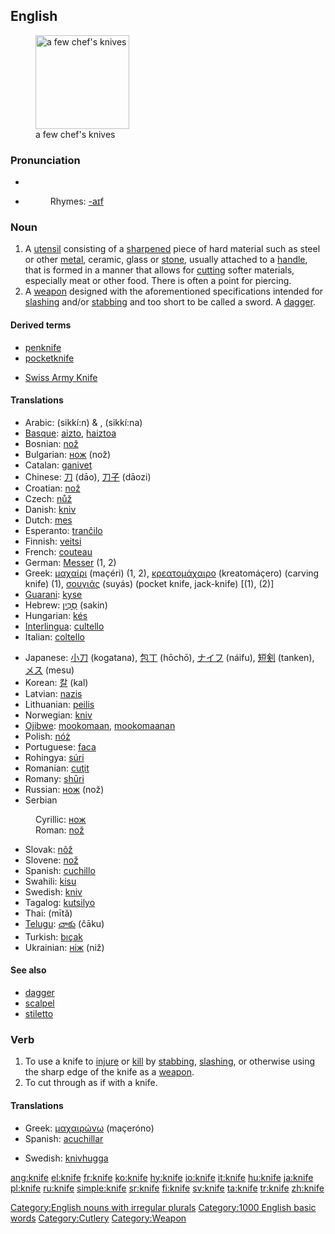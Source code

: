 ==English==
[[Image:4Messer_fcm.jpg|thumb|right|150px|a few chef's knives]]
===Pronunciation===
*{{IPA|/naɪf/}}
*{{audio|en-us-knife.ogg|Audio (US)}}
*:Rhymes: [[Rhymes:English:-aɪf|-aɪf]]

===Noun===
{{en-noun-irreg|knives}}
# A [[utensil]] consisting of a [[sharpen]]ed piece of hard material such as steel or other [[metal]], ceramic, glass or [[stone]], usually attached to a [[handle]], that is formed in a manner that allows for [[cut]]ting softer materials, especially meat or other food. There is often a point for piercing.
# A [[weapon]] designed with the aforementioned specifications intended for [[slash]]ing and/or [[stab]]bing and too short to be called a sword. A [[dagger]].

====Derived terms====
{{top}}
*[[penknife]]
*[[pocketknife]]
{{mid}}
*[[Swiss Army Knife]]
{{bottom}}

====Translations====
{{top}}
*Arabic: {{ARchar|[[سكين]]}} (sikkí:n) {{m}} & {{f}}, {{ARchar|[[سكينة]]}} (sikkí:na) {{f}}
*[[Basque]]: [[aizto]], [[haiztoa]]
*Bosnian: [[nož#Bosnian|nož]] {{m}}
*Bulgarian: [[нож]] (nož) {{m}}
*Catalan: [[ganivet]] {{m}}
*Chinese: [[刀]] (dāo), [[刀子]] (dāozi)
*Croatian: [[nož#Croatian|nož]] {{m}}
*Czech: [[nůž]] {{m}}
*Danish: [[kniv]]
*Dutch: [[mes]] {{n}}
*Esperanto: [[tranĉilo]]
*Finnish: [[veitsi]]
*French: [[couteau]] {{m}}
*German: [[Messer]] {{n}} (1, 2)
*Greek: [[μαχαίρι]] (maçéri) {{n}} (1, 2), [[κρεατομάχαιρο]] (kreatomáçero) (carving knife) {{n}} (1), [[σουγιάς]] (suyás) (pocket knife, jack-knife) {{m}} [(1), (2)]
*[[Guarani]]: [[kyse]]
*Hebrew: [[סכין|סַכִּין]] (sakin)
*Hungarian: [[kés]]
*[[Interlingua]]: [[cultello]]
*Italian: [[coltello]] {{m}}
{{mid}}
*Japanese: [[小刀]] (kogatana), [[包丁]] (hōchō), [[ナイフ]] (náifu), [[短剣]] (tanken), [[メス]] (mesu)
*Korean: [[칼]] (kal)
*Latvian: [[nazis]] {{m}}
*Lithuanian: [[peilis]] {{m}}
*Norwegian: [[kniv]]
*[[Ojibwe]]: [[mookomaan]], [[mookomaanan]] {{p}}
*Polish: [[nóż]] {{m}}
*Portuguese: [[faca]] {{f}}
*Rohingya: [[súri]]
*Romanian: [[cuţit]] {{n}}
*Romany: [[shūri]]
*Russian: [[нож#Russian|нож]] (nož) {{m}}
*Serbian
:Cyrillic: [[нож#Serbian|нож]] {{m}}
:Roman: [[nož#Serbian|nož]] {{m}}
*Slovak: [[nôž]] {{m}}
*Slovene: [[nož]] {{m}}
*Spanish: [[cuchillo]] {{m}}
*Swahili: [[kisu]]
*Swedish: [[kniv]] {{c}}
*Tagalog: [[kutsilyo]]
*Thai: {{THchar|[[มีด]]}} (mītă)
*[[Telugu]]: [[చాకు]] (čāku)
*Turkish: [[bıçak]]
*Ukrainian: [[ніж]] (niž) {{m}}
{{bottom}}

====See also====
*[[dagger]]
*[[scalpel]]
*[[stiletto]]

===Verb===
{{en-verb|knif|ing}}

# To use a knife to [[injure]] or [[kill]] by [[stab]]bing, [[slash]]ing, or otherwise using the sharp edge of the knife as a [[weapon]].
# To cut through as if with a knife.

====Translations====
{{top}}
*Greek: [[μαχαιρώνω]] (maçeróno)
*Spanish: [[acuchillar]]
{{mid}}
*Swedish: [[knivhugga]]
{{bottom}}

[[Category:English nouns with irregular plurals]]
[[Category:1000 English basic words]]
[[Category:Cutlery]]
[[Category:Weapon]]

[[ang:knife]]
[[el:knife]]
[[fr:knife]]
[[ko:knife]]
[[hy:knife]]
[[io:knife]]
[[it:knife]]
[[hu:knife]]
[[ja:knife]]
[[pl:knife]]
[[ru:knife]]
[[simple:knife]]
[[sr:knife]]
[[fi:knife]]
[[sv:knife]]
[[ta:knife]]
[[tr:knife]]
[[zh:knife]]